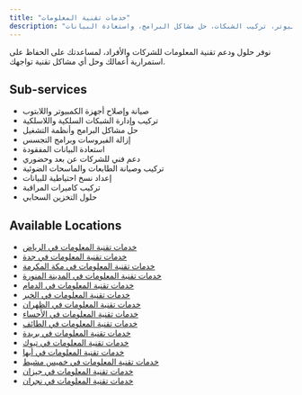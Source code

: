 ```yaml
---
title: "خدمات تقنية المعلومات"
description: "دعم فني شامل للشركات والأفراد، بما في ذلك صيانة أجهزة الكمبيوتر، تركيب الشبكات، حل مشاكل البرامج، واستعادة البيانات."
---
```

نوفر حلول ودعم تقنية المعلومات للشركات والأفراد، لمساعدتك على الحفاظ على استمرارية أعمالك وحل أي مشاكل تقنية تواجهك.

## Sub-services

*   صيانة وإصلاح أجهزة الكمبيوتر واللابتوب
*   تركيب وإدارة الشبكات السلكية واللاسلكية
*   حل مشاكل البرامج وأنظمة التشغيل
*   إزالة الفيروسات وبرامج التجسس
*   استعادة البيانات المفقودة
*   دعم فني للشركات عن بعد وحضوري
*   تركيب وصيانة الطابعات والماسحات الضوئية
*   إعداد نسخ احتياطية للبيانات
*   تركيب كاميرات المراقبة
*   حلول التخزين السحابي

## Available Locations

* [خدمات تقنية المعلومات في الرياض](/services/it-technology/riyadh)
* [خدمات تقنية المعلومات في جدة](/services/it-technology/jeddah)
* [خدمات تقنية المعلومات في مكة المكرمة](/services/it-technology/makkah)
* [خدمات تقنية المعلومات في المدينة المنورة](/services/it-technology/medina)
* [خدمات تقنية المعلومات في الدمام](/services/it-technology/dammam)
* [خدمات تقنية المعلومات في الخبر](/services/it-technology/khobar)
* [خدمات تقنية المعلومات في الظهران](/services/it-technology/dhahran)
* [خدمات تقنية المعلومات في الأحساء](/services/it-technology/al-ahsa)
* [خدمات تقنية المعلومات في الطائف](/services/it-technology/taif)
* [خدمات تقنية المعلومات في بريدة](/services/it-technology/buraidah)
* [خدمات تقنية المعلومات في تبوك](/services/it-technology/tabuk)
* [خدمات تقنية المعلومات في أبها](/services/it-technology/abha)
* [خدمات تقنية المعلومات في خميس مشيط](/services/it-technology/khamis-mushait)
* [خدمات تقنية المعلومات في جيزان](/services/it-technology/jizan)
* [خدمات تقنية المعلومات في نجران](/services/it-technology/najran)

